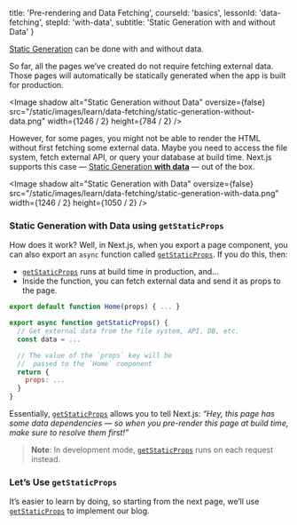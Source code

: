 
  title: 'Pre-rendering and Data Fetching',
  courseId: 'basics',
  lessonId: 'data-fetching',
  stepId: 'with-data',
  subtitle: 'Static Generation with and without Data'
}

[Static Generation](/docs/basic-features/pages#static-generation-recommended) can be done with and without data.

So far, all the pages we’ve created do not require fetching external data. Those pages will automatically be statically generated when the app is built for production.

<Image
  shadow
  alt="Static Generation without Data"
  oversize={false}
  src="/static/images/learn/data-fetching/static-generation-without-data.png"
  width={1246 / 2}
  height={784 / 2}
/>

However, for some pages, you might not be able to render the HTML without first fetching some external data. Maybe you need to access the file system, fetch external API, or query your database at build time. Next.js supports this case — [Static Generation **with data**](https://nextjs.org/docs/basic-features/pages#static-generation-with-data) — out of the box.

<Image
  shadow
  alt="Static Generation with Data"
  oversize={false}
  src="/static/images/learn/data-fetching/static-generation-with-data.png"
  width={1246 / 2}
  height={1050 / 2}
/>

### Static Generation with Data using `getStaticProps`

How does it work? Well, in Next.js, when you export a page component, you can also export an `async` function called [`getStaticProps`](/docs/basic-features/data-fetching#getstaticprops-static-generation). If you do this, then:

- [`getStaticProps`](/docs/basic-features/data-fetching#getstaticprops-static-generation) runs at build time in production, and…
- Inside the function, you can fetch external data and send it as props to the page.

```jsx
export default function Home(props) { ... }

export async function getStaticProps() {
  // Get external data from the file system, API, DB, etc.
  const data = ...

  // The value of the `props` key will be
  //  passed to the `Home` component
  return {
    props: ...
  }
}
```

Essentially, [`getStaticProps`](/docs/basic-features/data-fetching#getstaticprops-static-generation) allows you to tell Next.js: _“Hey, this page has some data dependencies — so when you pre-render this page at build time, make sure to resolve them first!”_

> **Note**: In development mode, [`getStaticProps`](/docs/basic-features/data-fetching#getstaticprops-static-generation) runs on each request instead.

### Let’s Use `getStaticProps`

It’s easier to learn by doing, so starting from the next page, we’ll use [`getStaticProps`](/docs/basic-features/data-fetching#getstaticprops-static-generation) to implement our blog.

